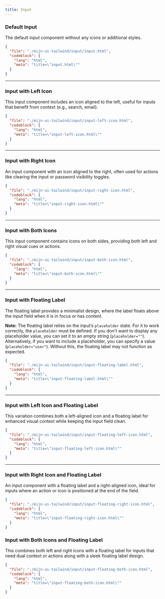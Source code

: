 ```yaml
---
title: Input
---
```


### Default Input

The default input component without any icons or additional styles.

<TWComponentPreview src="/input/input" />

```json doc-gen:file
{
  "file": "./mijn-ui-tailwind/input/input.html",
  "codeblock": {
    "lang": "html",
    "meta": "title=\"input.html\""
  }
}
```

---

### Input with Left Icon

This input component includes an icon aligned to the left, useful for inputs that benefit from context (e.g., search, email).

<TWComponentPreview src="/input/input-left-icon" />

```json doc-gen:file
{
  "file": "./mijn-ui-tailwind/input/input-left-icon.html",
  "codeblock": {
    "lang": "html",
    "meta": "title=\"input-left-icon.html\""
  }
}
```

---

### Input with Right Icon

An input component with an icon aligned to the right, often used for actions like clearing the input or password visibility toggles.

<TWComponentPreview src="/input/input-right-icon" />

```json doc-gen:file
{
  "file": "./mijn-ui-tailwind/input/input-right-icon.html",
  "codeblock": {
    "lang": "html",
    "meta": "title=\"input-right-icon.html\""
  }
}
```

---

### Input with Both Icons

This input component contains icons on both sides, providing both left and right visual cues or actions.

<TWComponentPreview src="/input/input-both-icon" />

```json doc-gen:file
{
  "file": "./mijn-ui-tailwind/input/input-both-icon.html",
  "codeblock": {
    "lang": "html",
    "meta": "title=\"input-both-icon.html\""
  }
}
```

---

### Input with Floating Label

The floating label provides a minimalist design, where the label floats above the input field when it is in focus or has content.

**Note:** The floating label relies on the input’s `placeholder` state. For it to work correctly, the `placeholder` must be defined. If you don't want to display any placeholder value, you can set it to an empty string (`placeholder=""`). Alternatively, if you want to include a placeholder, you can specify a value (`placeholder="user"`). Without this, the floating label may not function as expected.

<TWComponentPreview src="/input/input-floating-label" />

```json doc-gen:file
{
  "file": "./mijn-ui-tailwind/input/input-floating-label.html",
  "codeblock": {
    "lang": "html",
    "meta": "title=\"input-floating-label.html\""
  }
}
```

---

### Input with Left Icon and Floating Label

This variation combines both a left-aligned icon and a floating label for enhanced visual context while keeping the input field clean.

<TWComponentPreview src="/input/input-floating-left-icon" />

```json doc-gen:file
{
  "file": "./mijn-ui-tailwind/input/input-floating-left-icon.html",
  "codeblock": {
    "lang": "html",
    "meta": "title=\"input-floating-left-icon.html\""
  }
}
```

---

### Input with Right Icon and Floating Label

An input component with a floating label and a right-aligned icon, ideal for inputs where an action or icon is positioned at the end of the field.

<TWComponentPreview src="/input/input-floating-right-icon" />

```json doc-gen:file
{
  "file": "./mijn-ui-tailwind/input/input-floating-right-icon.html",
  "codeblock": {
    "lang": "html",
    "meta": "title=\"input-floating-right-icon.html\""
  }
}
```

### Input with Both Icons and Floating Label

This combines both left and right icons with a floating label for inputs that need dual context or actions along with a sleek floating label design.

<TWComponentPreview src="/input/input-floating-both-icon" />

```json doc-gen:file
{
  "file": "./mijn-ui-tailwind/input/input-floating-both-icon.html",
  "codeblock": {
    "lang": "html",
    "meta": "title=\"input-floating-both-icon.html\""
  }
}
```
